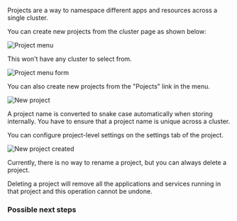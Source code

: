 
Projects are a way to namespace different apps and resources across a single cluster.


You can create new projects from the cluster page as shown below:

![Project menu](/images/projects-menu.png)

This won't have any cluster to select from.

![Project menu form](/images/projects-menu-form.png)

You can also create new projects from the "Pojects" link in the menu.

![New project](/images/new-project.png)

<Note>
A project name is converted to snake case automatically when storing internally. You have to ensure that a project name is unique across a cluster.
</Note>

You can configure project-level settings on the settings tab of the project.

![New project created](/images/project-created.png)

Currently, there is no way to rename a project, but you can always delete a project.

<Note>Deleting a project will remove all the applications and services running in that project and this operation cannot be undone.</Note>

### Possible next steps

<Card title="Create a new application" icon="gear-code" iconType="duotone" href="/apps/create-app"/>
